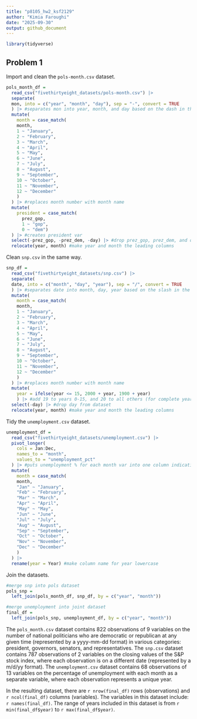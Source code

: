 ```yaml
---
title: "p8105_hw2_ksf2129"
author: "Kimia Faroughi"
date: "2025-09-30"
output: github_document
---
```


```r
library(tidyverse)
```

## Problem 1

Import and clean the `pols-month.csv` dataset.

```r
pols_month_df =
  read_csv("fivethirtyeight_datasets/pols-month.csv") |> 
  separate(
  mon, into = c("year", "month", "day"), sep = "-", convert = TRUE
  ) |> #separates mon into year, month, and day based on the dash in the string name and converts to integers
  mutate(
    month = case_match(
    month,
    1 ~ "January",
    2 ~ "February",
    3 ~ "March",
    4 ~ "April",
    5 ~ "May",
    6 ~ "June",
    7 ~ "July",
    8 ~ "August",
    9 ~ "September",
    10 ~ "October",
    11 ~ "November",
    12 ~ "December"
    )
  ) |> #replaces month number with month name
  mutate(
    president = case_match(
      prez_gop,
      1 ~ "gop",
      0 ~ "dem")
  ) |> #creates president var
  select(-prez_gop, -prez_dem, -day) |> #drop prez_gop, prez_dem, and day from dataset
  relocate(year, month) #make year and month the leading columns
```

Clean `snp.csv` in the same way.

```r
snp_df =
  read_csv("fivethirtyeight_datasets/snp.csv") |> 
  separate(
  date, into = c("month", "day", "year"), sep = "/", convert = TRUE
  ) |> #separates date into month, day, year based on the slash in the string name and converts to integers
  mutate(
    month = case_match(
    month,
    1 ~ "January",
    2 ~ "February",
    3 ~ "March",
    4 ~ "April",
    5 ~ "May",
    6 ~ "June",
    7 ~ "July",
    8 ~ "August",
    9 ~ "September",
    10 ~ "October",
    11 ~ "November",
    12 ~ "December"
    )
  ) |> #replaces month number with month name
  mutate(
    year = ifelse(year <= 15, 2000 + year, 1900 + year)
    ) |> #add 19 to years 0-15, and 20 to all others (for complete year to be consistent with other datasets)
  select(-day) |> #drop day from dataset
  relocate(year, month) #make year and month the leading columns
```

Tidy the `unemployment.csv` dataset.

```r
unemployment_df =
  read_csv("fivethirtyeight_datasets/unemployment.csv") |> 
  pivot_longer(
    cols = Jan:Dec,
    names_to = "month",
    values_to = "unemployment_pct"
  ) |> #puts unemployment % for each month var into one column indicating month and one indicating unemployment %
  mutate(
    month = case_match(
    month,
    "Jan" ~ "January",
    "Feb" ~ "February",
    "Mar" ~ "March",
    "Apr" ~ "April",
    "May" ~ "May",
    "Jun" ~ "June",
    "Jul" ~ "July",
    "Aug" ~ "August",
    "Sep" ~ "September",
    "Oct" ~ "October",
    "Nov" ~ "November",
    "Dec" ~ "December"
    )
  ) |> 
  rename(year = Year) #make column name for year lowercase
```

Join the datasets.

```r
#merge snp into pols dataset
pols_snp = 
  left_join(pols_month_df, snp_df, by = c("year", "month"))

#merge unemployment into joint dataset
final_df = 
  left_join(pols_snp, unemployment_df, by = c("year", "month"))
```

The `pols_month.csv` dataset contains 822 observations of 9 variables on the number of national politicians who are democratic or republican at any given time (represented by a yyyy-mm-dd format) in various categories: president, governors, senators, and representatives. The `snp.csv` dataset contains 787 observations of 2 variables on the closing values of the S&P stock index, where each observation is on a different date (represented by a m/d/yy format). The `unemployment.csv` dataset contains 68 observations of 13 variables on the percentage of unemployment with each month as a separate variable, where each observation represents a unique year. 

In the resulting dataset, there are `r nrow(final_df)` rows (observations) and `r ncol(final_df)` columns (variables). The variables in this dataset include: `r names(final_df)`. The range of years included in this dataset is from `r min(final_df$year)` to `r max(final_df$year)`. 
